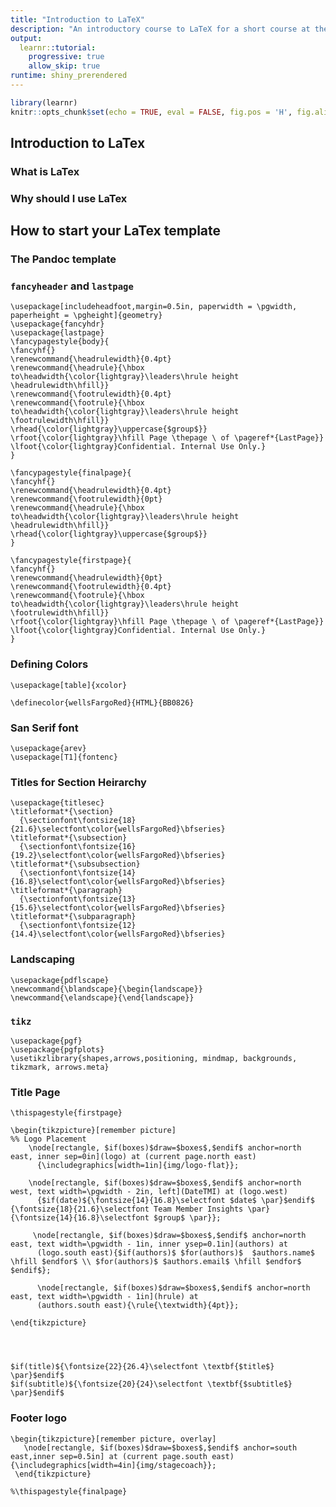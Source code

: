 ```yaml
---
title: "Introduction to LaTeX"
description: "An introductory course to LaTeX for a short course at the Conference on Statistical Practice 2020"
output: 
  learnr::tutorial:
    progressive: true
    allow_skip: true
runtime: shiny_prerendered
---
```


```r
library(learnr)
knitr::opts_chunk$set(echo = TRUE, eval = FALSE, fig.pos = 'H', fig.align="center")
```


## Introduction to LaTex 

### What is LaTex

### Why should I use LaTex

## How to start your LaTex template

### The Pandoc template

### `fancyheader` and `lastpage`

```
\usepackage[includeheadfoot,margin=0.5in, paperwidth = \pgwidth, paperheight = \pgheight]{geometry}
\usepackage{fancyhdr}
\usepackage{lastpage}
\fancypagestyle{body}{
\fancyhf{}
\renewcommand{\headrulewidth}{0.4pt}
\renewcommand{\headrule}{\hbox to\headwidth{\color{lightgray}\leaders\hrule height \headrulewidth\hfill}}
\renewcommand{\footrulewidth}{0.4pt}
\renewcommand{\footrule}{\hbox to\headwidth{\color{lightgray}\leaders\hrule height \footrulewidth\hfill}}
\rhead{\color{lightgray}\uppercase{$group$}}
\rfoot{\color{lightgray}\hfill Page \thepage \ of \pageref*{LastPage}}
\lfoot{\color{lightgray}Confidential. Internal Use Only.}
}

\fancypagestyle{finalpage}{
\fancyhf{}
\renewcommand{\headrulewidth}{0.4pt}
\renewcommand{\footrulewidth}{0pt}
\renewcommand{\headrule}{\hbox to\headwidth{\color{lightgray}\leaders\hrule height \headrulewidth\hfill}}
\rhead{\color{lightgray}\uppercase{$group$}}
}

\fancypagestyle{firstpage}{
\fancyhf{}
\renewcommand{\headrulewidth}{0pt}
\renewcommand{\footrulewidth}{0.4pt}
\renewcommand{\footrule}{\hbox to\headwidth{\color{lightgray}\leaders\hrule height \footrulewidth\hfill}}
\rfoot{\color{lightgray}\hfill Page \thepage \ of \pageref*{LastPage}}
\lfoot{\color{lightgray}Confidential. Internal Use Only.}
}
```
### Defining Colors

```
\usepackage[table]{xcolor}

\definecolor{wellsFargoRed}{HTML}{BB0826}

```

### San Serif font

```
\usepackage{arev}
\usepackage[T1]{fontenc}
```

### Titles for Section Heirarchy

```
\usepackage{titlesec}
\titleformat*{\section}
  {\sectionfont\fontsize{18}{21.6}\selectfont\color{wellsFargoRed}\bfseries}
\titleformat*{\subsection}
  {\sectionfont\fontsize{16}{19.2}\selectfont\color{wellsFargoRed}\bfseries}
\titleformat*{\subsubsection}
  {\sectionfont\fontsize{14}{16.8}\selectfont\color{wellsFargoRed}\bfseries}
\titleformat*{\paragraph}
  {\sectionfont\fontsize{13}{15.6}\selectfont\color{wellsFargoRed}\bfseries}
\titleformat*{\subparagraph}
  {\sectionfont\fontsize{12}{14.4}\selectfont\color{wellsFargoRed}\bfseries}
```

### Landscaping

```
\usepackage{pdflscape}
\newcommand{\blandscape}{\begin{landscape}}
\newcommand{\elandscape}{\end{landscape}}
```

### `tikz`

```
\usepackage{pgf}
\usepackage{pgfplots}
\usetikzlibrary{shapes,arrows,positioning, mindmap, backgrounds, tikzmark, arrows.meta}
```

### Title Page

```
\thispagestyle{firstpage}

\begin{tikzpicture}[remember picture]
%% Logo Placement
    \node[rectangle, $if(boxes)$draw=$boxes$,$endif$ anchor=north east, inner sep=0in](logo) at (current page.north east)
      {\includegraphics[width=1in]{img/logo-flat}};

    \node[rectangle, $if(boxes)$draw=$boxes$,$endif$ anchor=north west, text width=\pgwidth - 2in, left](DateTMI) at (logo.west)
      {$if(date)${\fontsize{14}{16.8}\selectfont $date$ \par}$endif$ {\fontsize{18}{21.6}\selectfont Team Member Insights \par} {\fontsize{14}{16.8}\selectfont $group$ \par}};

     \node[rectangle, $if(boxes)$draw=$boxes$,$endif$ anchor=north east, text width=\pgwidth - 1in, inner ysep=0.1in](authors) at
      (logo.south east){$if(authors)$ $for(authors)$  $authors.name$ \hfill $endfor$ \\ $for(authors)$ $authors.email$ \hfill $endfor$ $endif$};

      \node[rectangle, $if(boxes)$draw=$boxes$,$endif$ anchor=north east, text width=\pgwidth - 1in](hrule) at
      (authors.south east){\rule{\textwidth}{4pt}};

\end{tikzpicture}




$if(title)${\fontsize{22}{26.4}\selectfont \textbf{$title$} \par}$endif$
$if(subtitle)${\fontsize{20}{24}\selectfont \textbf{$subtitle$} \par}$endif$
```

### Footer logo

```
\begin{tikzpicture}[remember picture, overlay]
   \node[rectangle, $if(boxes)$draw=$boxes$,$endif$ anchor=south east,inner sep=0.5in] at (current page.south east){\includegraphics[width=4in]{img/stagecoach}};
 \end{tikzpicture}

%\thispagestyle{finalpage}
```
